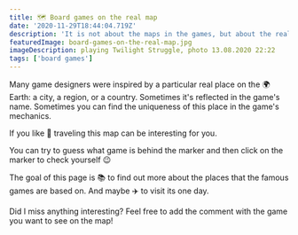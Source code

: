 ```yaml
---
title: 🗺️ Board games on the real map
date: '2020-11-29T18:44:04.719Z'
description: 'It is not about the maps in the games, but about the real places.'
featuredImage: board-games-on-the-real-map.jpg
imageDescription: playing Twilight Struggle, photo 13.08.2020 22:22
tags: ['board games']
---
```


Many game designers were inspired by a particular real place on the 🌍 Earth: a city, a region, or a country. Sometimes it's reflected in the game's name. Sometimes you can find the uniqueness of this place in the game's mechanics.

If you like 🧳 traveling this map can be interesting for you.

You can try to guess what game is behind the marker and then click on the marker to check yourself 😉

The goal of this page is 📚 to find out more about the places that the famous games are based on. And maybe ✈️ to visit its one day.

Did I miss anything interesting? Feel free to add the comment with the game you want to see on the map!


<MapWithMarkersProps markers={boardGamesMarkers} />
<br />
